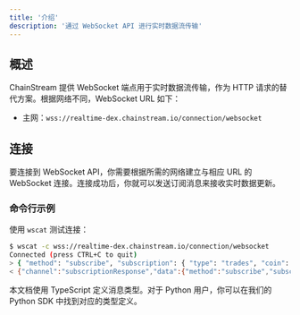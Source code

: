```yaml
---
title: '介绍'
description: '通过 WebSocket API 进行实时数据流传输'
---
```


## 概述

ChainStream 提供 WebSocket 端点用于实时数据流传输，作为 HTTP 请求的替代方案。根据网络不同，WebSocket URL 如下：

* 主网：`wss://realtime-dex.chainstream.io/connection/websocket`

## 连接

要连接到 WebSocket API，你需要根据所需的网络建立与相应 URL 的 WebSocket 连接。连接成功后，你就可以发送订阅消息来接收实时数据更新。

### 命令行示例

使用 `wscat` 测试连接：

```bash
$ wscat -c wss://realtime-dex.chainstream.io/connection/websocket
Connected (press CTRL+C to quit)
> { "method": "subscribe", "subscription": { "type": "trades", "coin": "SOL" } }
< {"channel":"subscriptionResponse","data":{"method":"subscribe","subscription":{"type":"trades","coin":"SOL"}}}
```

<Note>
本文档使用 TypeScript 定义消息类型。对于 Python 用户，你可以在我们的 Python SDK 中找到对应的类型定义。
</Note> 